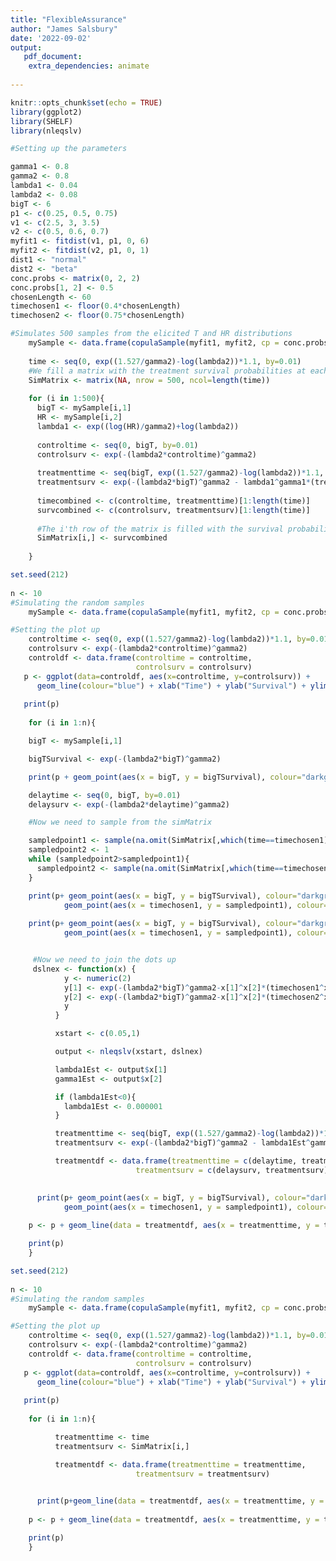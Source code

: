 ```yaml
---
title: "FlexibleAssurance"
author: "James Salsbury"
date: '2022-09-02'
output: 
   pdf_document:
    extra_dependencies: animate
    
---
```


```r
knitr::opts_chunk$set(echo = TRUE)
library(ggplot2)
library(SHELF)
library(nleqslv)
```

```r
#Setting up the parameters

gamma1 <- 0.8
gamma2 <- 0.8
lambda1 <- 0.04
lambda2 <- 0.08
bigT <- 6
p1 <- c(0.25, 0.5, 0.75)
v1 <- c(2.5, 3, 3.5)
v2 <- c(0.5, 0.6, 0.7)
myfit1 <- fitdist(v1, p1, 0, 6)
myfit2 <- fitdist(v2, p1, 0, 1)
dist1 <- "normal"
dist2 <- "beta"
conc.probs <- matrix(0, 2, 2)
conc.probs[1, 2] <- 0.5
chosenLength <- 60
timechosen1 <- floor(0.4*chosenLength)
timechosen2 <- floor(0.75*chosenLength)

#Simulates 500 samples from the elicited T and HR distributions
    mySample <- data.frame(copulaSample(myfit1, myfit2, cp = conc.probs, n = 500, d = c(dist1, dist2)))
    
    time <- seq(0, exp((1.527/gamma2)-log(lambda2))*1.1, by=0.01)
    #We fill a matrix with the treatment survival probabilities at each time
    SimMatrix <- matrix(NA, nrow = 500, ncol=length(time))
    
    for (i in 1:500){
      bigT <- mySample[i,1]
      HR <- mySample[i,2]
      lambda1 <- exp((log(HR)/gamma2)+log(lambda2))
      
      controltime <- seq(0, bigT, by=0.01)
      controlsurv <- exp(-(lambda2*controltime)^gamma2)
      
      treatmenttime <- seq(bigT, exp((1.527/gamma2)-log(lambda2))*1.1, by=0.01)
      treatmentsurv <- exp(-(lambda2*bigT)^gamma2 - lambda1^gamma1*(treatmenttime^gamma1-bigT^gamma1))
      
      timecombined <- c(controltime, treatmenttime)[1:length(time)]
      survcombined <- c(controlsurv, treatmentsurv)[1:length(time)]
      
      #The i'th row of the matrix is filled with the survival probabilities for these sampled T and HR
      SimMatrix[i,] <- survcombined
      
    }

```


```r
set.seed(212)
    
n <- 10
#Simulating the random samples
    mySample <- data.frame(copulaSample(myfit1, myfit2, cp = conc.probs, n = n, d = c(dist1, dist2)))

#Setting the plot up
    controltime <- seq(0, exp((1.527/gamma2)-log(lambda2))*1.1, by=0.01)
    controlsurv <- exp(-(lambda2*controltime)^gamma2)
    controldf <- data.frame(controltime = controltime,
                            controlsurv = controlsurv)
   p <- ggplot(data=controldf, aes(x=controltime, y=controlsurv)) +
      geom_line(colour="blue") + xlab("Time") + ylab("Survival") + ylim(0,1)
   
   print(p)
    
    for (i in 1:n){

    bigT <- mySample[i,1]

    bigTSurvival <- exp(-(lambda2*bigT)^gamma2)

    print(p + geom_point(aes(x = bigT, y = bigTSurvival), colour="darkgreen"))

    delaytime <- seq(0, bigT, by=0.01)
    delaysurv <- exp(-(lambda2*delaytime)^gamma2)

    #Now we need to sample from the simMatrix

    sampledpoint1 <- sample(na.omit(SimMatrix[,which(time==timechosen1)]), 1)
    sampledpoint2 <- 1
    while (sampledpoint2>sampledpoint1){
      sampledpoint2 <- sample(na.omit(SimMatrix[,which(time==timechosen2)]), 1)
    }

    print(p+ geom_point(aes(x = bigT, y = bigTSurvival), colour="darkgreen")+
            geom_point(aes(x = timechosen1, y = sampledpoint1), colour="darkgreen"))
    
    print(p+ geom_point(aes(x = bigT, y = bigTSurvival), colour="darkgreen")+
            geom_point(aes(x = timechosen1, y = sampledpoint1), colour="darkgreen")+geom_point(aes(x = timechosen2, y=sampledpoint2), colour="darkgreen"))


     #Now we need to join the dots up
     dslnex <- function(x) {
            y <- numeric(2)
            y[1] <- exp(-(lambda2*bigT)^gamma2-x[1]^x[2]*(timechosen1^x[2]-bigT^x[2])) - sampledpoint1
            y[2] <- exp(-(lambda2*bigT)^gamma2-x[1]^x[2]*(timechosen2^x[2]-bigT^x[2])) - sampledpoint2
            y
          }

          xstart <- c(0.05,1)

          output <- nleqslv(xstart, dslnex)

          lambda1Est <- output$x[1]
          gamma1Est <- output$x[2]

          if (lambda1Est<0){
            lambda1Est <- 0.000001
          }

          treatmenttime <- seq(bigT, exp((1.527/gamma2)-log(lambda2))*1.1, by=0.01)
          treatmentsurv <- exp(-(lambda2*bigT)^gamma2 - lambda1Est^gamma1Est*(treatmenttime^gamma1Est-bigT^gamma1Est))

          treatmentdf <- data.frame(treatmenttime = c(delaytime, treatmenttime),
                            treatmentsurv = c(delaysurv, treatmentsurv))

          
      print(p+ geom_point(aes(x = bigT, y = bigTSurvival), colour="darkgreen")+
            geom_point(aes(x = timechosen1, y = sampledpoint1), colour="darkgreen")+geom_point(aes(x = timechosen2, y=sampledpoint2), colour="darkgreen")+geom_line(data = treatmentdf, aes(x = treatmenttime, y = treatmentsurv), colour="red"))    
          
    p <- p + geom_line(data = treatmentdf, aes(x = treatmenttime, y = treatmentsurv), colour="grey")

    print(p)
    }

```

```r
set.seed(212)
    
n <- 10
#Simulating the random samples
    mySample <- data.frame(copulaSample(myfit1, myfit2, cp = conc.probs, n = n, d = c(dist1, dist2)))

#Setting the plot up
    controltime <- seq(0, exp((1.527/gamma2)-log(lambda2))*1.1, by=0.01)
    controlsurv <- exp(-(lambda2*controltime)^gamma2)
    controldf <- data.frame(controltime = controltime,
                            controlsurv = controlsurv)
   p <- ggplot(data=controldf, aes(x=controltime, y=controlsurv)) +
      geom_line(colour="blue") + xlab("Time") + ylab("Survival") + ylim(0,1)
   
   print(p)
    
    for (i in 1:n){

          treatmenttime <- time
          treatmentsurv <- SimMatrix[i,]

          treatmentdf <- data.frame(treatmenttime = treatmenttime,
                            treatmentsurv = treatmentsurv)

          
      print(p+geom_line(data = treatmentdf, aes(x = treatmenttime, y = treatmentsurv), colour="red"))    
          
    p <- p + geom_line(data = treatmentdf, aes(x = treatmenttime, y = treatmentsurv), colour="grey")

    print(p)
    }

```


